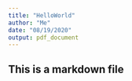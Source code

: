 ```yaml
---
title: "HelloWorld"
author: "Me"
date: "08/19/2020"
output: pdf_document
---
```




## This is a markdown file